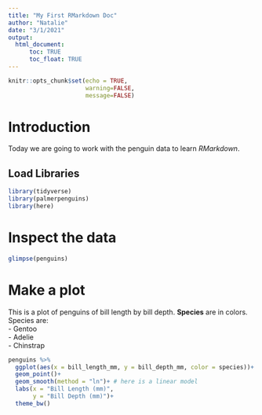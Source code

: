 ```yaml
---
title: "My First RMarkdown Doc"
author: "Natalie"
date: "3/1/2021"
output: 
  html_document:
      toc: TRUE
      toc_float: TRUE
---
```


```r
knitr::opts_chunk$set(echo = TRUE,
                      warning=FALSE,
                      message=FALSE)
```

# Introduction
Today we are going to work with the penguin data to learn *RMarkdown*. 

## Load Libraries
```r
library(tidyverse)
library(palmerpenguins)
library(here)
```

# Inspect the data

```r
glimpse(penguins)
```

# Make a plot
This is a plot of penguins of bill length by bill depth. **Species** are in colors.  
Species are:  
- Gentoo  
- Adelie  
- Chinstrap  

```r
penguins %>%
  ggplot(aes(x = bill_length_mm, y = bill_depth_mm, color = species))+
  geom_point()+
  geom_smooth(method = "ln")+ # here is a linear model
  labs(x = "Bill Length (mm)",
       y = "Bill Depth (mm)")+
  theme_bw()
```

